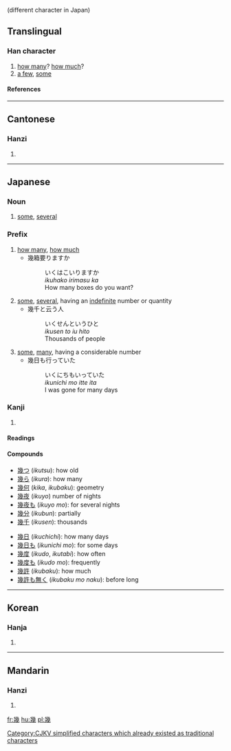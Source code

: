 {{see|几}} (different character in Japan)

==Translingual==
===Han character===
{{Han char|rn=52|rad=幺|as=09|sn=12|four=2225<sub>3</sub>|canj=女戈竹戈 (VIHI)}}
# [[how many]]? [[how much]]?
# [[a few]], [[some]]
====References====
{{Han ref|kx=0342.140|dkj=09208|dj=0652.030|hdz=21095.080|uh=5E7E|ud=24190|bh=B458|bd=46168}}
----
==Cantonese==
===Hanzi===
{{yue-hanzi|jyut=|y=gei2}}
# {{defn|Cantonese}}
----
==Japanese==
===Noun===
{{ja-noun|k|hira=いく|rom=iku}}
# [[some]], [[several]]
===Prefix===
{{ja-pos|k|prefix|hira=いく|rom=iku}}
# [[how many]], [[how much]]
#* 幾箱要りますか
#*: いくはこいりますか
#*: ''ikuhako irimasu ka''
#*: How many boxes do you want?
# [[some]], [[several]], having an [[indefinite]] number or quantity
#* 幾千と云う人
#*: いくせんというひと
#*: ''ikusen to iu hito''
#*: Thousands of people
# [[some]], [[many]], having a considerable number
#* 幾日も行っていた
#*: いくにちもいっていた
#*: ''ikunichi mo itte ita''
#*: I was gone for many days
===Kanji===
{{ja-kanji|grade=c|rs=幺09}}
# {{defn|Japanese}} 
====Readings====
{{ja-readings|on=[[き]] (''ki'')|kun=[[いく]] (''iku''), [[いくつ]] ([[幾つ]], ''ikutsu''), [[いくら]] ([[幾ら]], ''ikura'')|nanori=[[い]] (''i''), [[く]] (''ku'')}}
====Compounds====
{{top2}}
* [[幾つ]] (''ikutsu''): how old
* [[幾ら]] (''ikura''): how many
* [[幾何]] (''kika'', ''ikubaku''): geometry
* [[幾夜]] (''ikuyo'') number of nights
* [[幾夜も]] (''ikuyo mo''): for several nights
* [[幾分]] (''ikubun''): partially
* [[幾千]] (''ikusen''): thousands
{{mid2}}
* [[幾日]] (''ikuchichi''): how many days
* [[幾日も]] (''ikunichi mo''): for some days
* [[幾度]] (''ikudo'', ''ikutabi''): how often
* [[幾度も]] (''ikudo mo''): frequently
* [[幾許]] (''ikubaku''): how much
* [[幾許も無く]] (''ikubaku mo naku''): before long
{{bottom}}
----

==Korean==
===Hanja===
{{ko-hanja|hangeul=기|rv=gi|mr=ki}}
# {{defn|Korean}}


[[Category:CJKV simplified characters which already existed as traditional characters]]
----
==Mandarin==
===Hanzi===
{{cmn-hanzi|sim=几|pin=[[jǐ]] (ji3),  [[jī]] (ji1)|wg=chi<sup>3</sup>, chi<sup>1</sup>}}
# {{defn|Mandarin}}

[[fr:幾]]
[[hu:幾]]
[[pl:幾]]